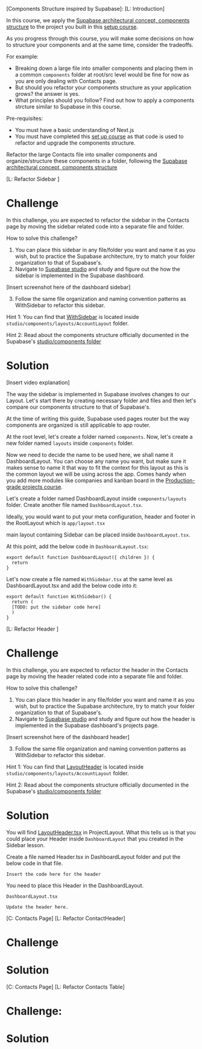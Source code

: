 [Components Structure inspired by Supabase]:
[L: Introduction]

In this course, we apply the [Supabase architectural concept, components structure](link-to-guide) 
to the project you built in this [setup course](link-to-course).

As you progress through this course, you will make some decisions on 
how to structure your components and at the same time, consider the tradeoffs. 

For example: 
- Breaking down a large file into smaller components and placing them 
in a common `components` folder at root/src level would be fine for now 
as you are only dealing with Contacts page.
- But should you refactor your components structure as your application grows? the answer is yes. 
- What principles should you follow? Find out how to apply a components strcture similar 
to Supabase in this course.

Pre-requisites:
- You must have a basic understanding of Next.js
- You must have completed this [set up course](link-to-course) as that code is used to 
refactor and upgrade the components structure.

Refactor the large Contacts file into smaller components and organize/structure these components 
in a folder, following the [Supabase architectural concept, components structure](link-to-guide)

[L: Refactor Sidebar ]
# Challenge
In this challenge, you are expected to refactor the sidebar in the Contacts page 
by moving the sidebar related code into a separate file and folder.

How to solve this challenge?
1. You can place this sidebar in any file/folder you want and name it as you wish, but to 
practice the Supabase architecture, try to match your folder organization to that of Supabase's.
2. Navigate to [Supabase studio](https://github.com/supabase/supabase/tree/master/apps/studio) 
and study and figure out the how the sidebar is implemented in the Supabase dashboard. 

[Insert screenshot here of the dashboard sidebar]

3. Follow the same file organization and naming convention patterns as WithSidebar to refactor this sidebar. 

Hint 1:
You can find that [WithSidebar](https://github.com/supabase/supabase/blob/d75161e88d2502c5de4fdc2a8c164e1603dc1fac/apps/studio/components/layouts/AccountLayout/WithSidebar.tsx#L5)
is located inside `studio/components/layouts/AccountLayout` folder.

Hint 2:
Read about the components structure officially documented in the Supabase's [studio/components folder](https://github.com/supabase/supabase/tree/d75161e88d2502c5de4fdc2a8c164e1603dc1fac/apps/studio/components)

# Solution

[Insert video explanation]

The way the sidebar is implemented in Supabase involves changes to our Layout. Let's start 
there by creating necessary folder and files and then let's compare our components 
structure to that of Supabase's.

At the time of writing this guide, Supabase used pages router but the way components are 
organized is still applicable to app router.

At the root level, let's create a folder named `components`. Now, let's create a new folder named 
`layouts` inside `components` folder. 

Now we need to decide the name to be used here, we shall name it DashboardLayout. You can choose any name
you want, but make sure it makes sense to name it that way to fit the context for this layout as this 
is the common layout we will be using across the app. Comes handy when you add more modules like companies 
and kanban board in the [Production-grade projects course](link-to-course).

Let's create a folder named DashboardLayout inside `components/layouts` folder. Create another file named
`DashboardLayout.tsx`.

Ideally, you would want to put your meta configuration, header and footer in the RootLayout 
which is `app/layout.tsx`

main layout containing Sidebar can be placed inside `DashboardLayout.tsx`. 

At this point, add the below code in `DashboardLayout.tsx`:

```
export default function DashboardLayout({ children }) {
  return
}
```

Let's now create a file named `WithSidebar.tsx` at the same level as DashboardLayout.tsx and add the below code into
it:

```
export default function WithSidebar() {
  return (
  [TODO: put the sidebar code here]
  )
}
```

[L: Refactor Header ]
# Challenge

In this challenge, you are expected to refactor the header in the Contacts page 
by moving the header related code into a separate file and folder.

How to solve this challenge?
1. You can place this header in any file/folder you want and name it as you wish, but to 
practice the Supabase architecture, try to match your folder organization to that of Supabase's.
2. Navigate to [Supabase studio](https://github.com/supabase/supabase/tree/f6cf84858e73f91c2071a3fcac061691a8031679/apps/studio/components/layouts/ProjectLayout/LayoutHeader) 
and study and figure out how the header is implemented in the Supabase dashboard's projects page. 

[Insert screenshot here of the dashboard header]

3. Follow the same file organization and naming convention patterns as WithSidebar to refactor this sidebar. 

Hint 1:
You can find that [LayoutHeader](https://github.com/supabase/supabase/tree/f6cf84858e73f91c2071a3fcac061691a8031679/apps/studio/components/layouts/ProjectLayout/LayoutHeader)
is located inside `studio/components/layouts/AccountLayout` folder.

Hint 2:
Read about the components structure officially documented in the Supabase's [studio/components folder](https://github.com/supabase/supabase/tree/d75161e88d2502c5de4fdc2a8c164e1603dc1fac/apps/studio/components)


# Solution

You will find [LayoutHeader.tsx](https://github.com/supabase/supabase/tree/f6cf84858e73f91c2071a3fcac061691a8031679/apps/studio/components/layouts/ProjectLayout/LayoutHeader)
in ProjectLayout. What this tells us is that you could place your Header inside `DashboardLayout` that you
created in the Sidebar lesson.

Create a file named Header.tsx in DashboardLayout folder and put the below code in that file.

```
Insert the code here for the header
```

You need to place this Header in the DashboardLayout.

```
DashboardLayout.tsx

Update the header here.
```

[C: Contacts Page]
[L: Refactor ContactHeader]
# Challenge
# Solution

[C: Contacts Page]
[L: Refactor Contacts Table]
# Challenge:
# Solution

